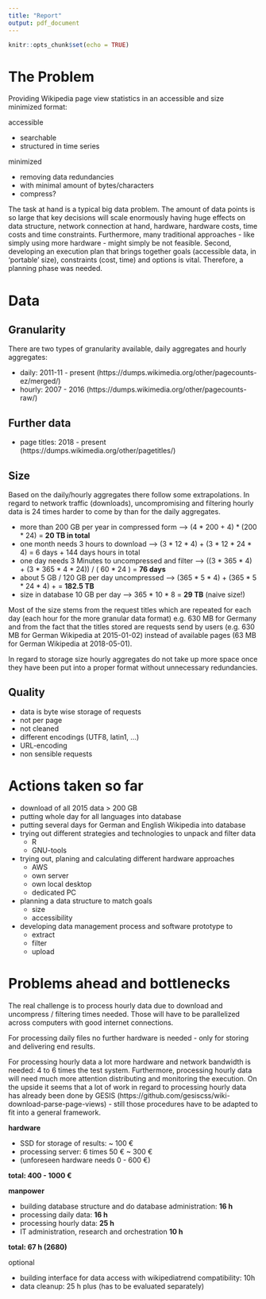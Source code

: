 ```yaml
---
title: "Report"
output: pdf_document
---
```


```r
knitr::opts_chunk$set(echo = TRUE)
```


# The Problem

Providing Wikipedia page view statistics in an accessible and size minimized format:

accessible

- searchable 
- structured in time series


minimized

- removing data redundancies
- with minimal amount of bytes/characters
- compress?

The task at hand is a typical big data problem. The amount of data points is so large that
key decisions will scale enormously having huge effects on data structure, network connection at hand, hardware, hardware costs, time costs and time constraints. Furthermore, many traditional approaches - like simply using more hardware - might simply be not feasible. 
Second, developing an execution plan that brings together goals (accessible data, in 'portable' size), constraints (cost, time) and options is vital. 
Therefore, a planning phase was needed. 




# Data

## Granularity

There are two types of granularity available, daily aggregates and hourly aggregates:

- daily: 2011-11 - present (https://dumps.wikimedia.org/other/pagecounts-ez/merged/)
- hourly: 2007   - 2016 (https://dumps.wikimedia.org/other/pagecounts-raw/)

## Further data

- page titles: 2018 - present (https://dumps.wikimedia.org/other/pagetitles/)


## Size

Based on the daily/hourly aggregates there follow some extrapolations. In regard to network traffic (downloads), uncompromising and filtering hourly data is 24 times harder to come by than for the daily aggregates. 

  * more than 200 GB per year in compressed form --> (4 * 200 + 4) * (200 * 24) = **20 TB in total**
  * one month needs 3 hours to download --> (3 * 12 * 4) + (3 * 12 * 24 * 4) = 6 days + 144 days hours in total 
  * one day needs 3 Minutes to uncompressed and filter --> ((3 * 365 * 4) + (3 * 365 * 4 * 24)) / ( 60 * 24 ) = **76 days**
  * about 5 GB / 120 GB  per day uncompressed --> (365 * 5 * 4) + (365 * 5 * 24 * 4) +  = **182.5 TB**
  * size in database 10 GB per day --> 365 * 10 * 8 = **29 TB** (naive size!)

Most of the size stems from the request titles which are repeated for each day (each hour for the more granular data format) e.g. 630 MB for Germany and from the fact that the titles stored are requests send by users (e.g. 630 MB for German Wikipedia at 2015-01-02) instead of available pages (63 MB for German Wikipedia at 2018-05-01). 

In regard to storage size hourly aggregates do not take up more space once they have been put into a proper format without unnecessary redundancies. 


## Quality

  * data is byte wise storage of requests
  * not per page
  * not cleaned
  * different encodings (UTF8, latin1, ...)
  * URL-encoding
  * non sensible requests


# Actions taken so far

- download of all 2015 data > 200 GB
- putting whole day for all languages into database
- putting several days for German and English Wikipedia into database
- trying out different strategies and technologies to unpack and filter data
    * R 
    * GNU-tools 
- trying out, planing and calculating different hardware approaches
    * AWS
    * own server
    * own local desktop
    * dedicated PC
- planning a data structure to match goals
    * size 
    * accessibility
- developing data management process and software prototype to 
    * extract
    * filter
    * upload



# Problems ahead and bottlenecks

The real challenge is to process hourly data due to download and uncompress / filtering times needed. Those will have to be parallelized across computers with good internet connections. 

For processing daily files no further hardware is needed - only for storing and delivering end results. 

For processing hourly data a lot more hardware and network bandwidth is needed: 4 to 6 times the test system. Furthermore, processing hourly data will need much more attention distributing and monitoring the execution. On the upside it seems that a lot of work in regard to processing hourly data has already been done by GESIS (https://github.com/gesiscss/wiki-download-parse-page-views) - still those procedures have to be adapted to fit into a general framework. 

**hardware**

- SSD for storage of results: ~ 100 €
- processing server: 6 times 50 € ~ 300 €
- (unforeseen hardware needs 0 - 600 €)

**total: 400 - 1000 €**


**manpower**

- building database structure and do database administration: **16 h**
- processing daily data:  **16 h**
- processing hourly data: **25 h**
- IT administration, research and orchestration **10 h**


**total: 67 h (2680)**



optional

- building interface for data access with wikipediatrend compatibility: 10h
- data cleanup: 25 h plus (has to be evaluated separately)









